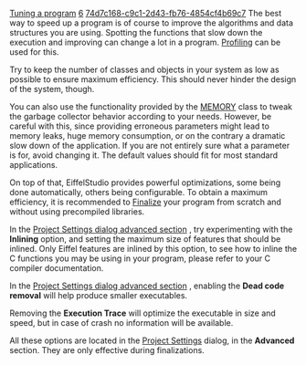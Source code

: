 [[Property:title|Tuning a program]]
[[Property:weight|6]]
[[Property:uuid|74d7c168-c9c1-2d43-fb76-4854cf4b69c7]]
The best way to speed up a program is of course to improve the algorithms and data structures you are using. Spotting the functions that slow down the execution and improving can change a lot in a program. [[Profiling|Profiling]]  can be used for this. 

Try to keep the number of classes and objects in your system as low as possible to ensure maximum efficiency. This should never hinder the design of the system, though.

You can also use the functionality provided by the [[ref:libraries/base/reference/memory_chart|MEMORY]]  class to tweak the garbage collector behavior according to your needs. However, be careful with this, since providing erroneous parameters might lead to memory leaks, huge memory consumption, or on the contrary a dramatic slow down of the application. If you are not entirely sure what a parameter is for, avoid changing it. The default values should fit for most standard applications. 

On top of that, EiffelStudio provides powerful optimizations, some being done automatically, others being configurable. To obtain a maximum efficiency, it is recommended to [[Generating executables|Finalize]]  your program from scratch and without using precompiled libraries. 

In the [[Advanced Options|Project Settings dialog advanced section]] , try experimenting with the '''Inlining''' option, and setting the maximum size of features that should be inlined. Only Eiffel features are inlined by this option, to see how to inline the C functions you may be using in your program, please refer to your C compiler documentation. 

In the [[Advanced Options|Project Settings dialog advanced section]] , enabling the '''Dead code removal''' will help produce smaller executables. 

Removing the '''Execution Trace''' will optimize the executable in size and speed, but in case of crash no information will be available. 

All these options are located in the [[Advanced Options|Project Settings]]  dialog, in the '''Advanced''' section. They are only effective during finalizations. 

{{seealso|<br/>
[[Profiler wizard]]  }}




